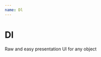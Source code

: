 ```yaml
---
name: Dl
---
```


# Dl



Raw and easy presentation UI for any object

<Playground>
  <Dl.FromObject
    value={{ greeting: "Hello there!", data: { author: "General Kenobi" } }}
  />
</Playground>

<!--  -->

<Props of={Dl.FromObject} />
